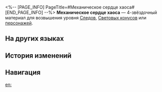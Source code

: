 <%-- [PAGE_INFO]
PageTitle=#Механическое сердце хаоса#
[END_PAGE_INFO] --%>
{{Предмет Инфобокс
|id          = 113013
|Изображение = Предмет Механическое сердце хаоса.png
|Тип         = Материал Следов
|Тип2        = Материал возвышения персонажа
|Инвентарь   = Материалы улучшения
|Редкость    = 4
|Эффект      = 
|Описание    = Деталь машины Сяньчжоу. Продвинутый материал для усиления.
|Источник1   = [[Зачарованное изобретение на уровне Равновесия 4 или выше]]
|Источник2   = [[Универсальная машина для синтеза: Синтез материалов]]
|Источник3   = [[Противники в Расходящейся вселенной]]
|Источник4   = [[Противники в Виртуальной вселенной]]
|Источник5   = [[Универсальная машина для синтеза: Обмен материалов]]
}}
{{Описание|Ядро технологии зачарованных изобретений Сяньчжоу. Армиллярная сфера вращается и вибрирует, словно сердце, заставляя машину мыслить как живое существо.<br /><br />''«Не пугайтесь. Если отобрать сердце, он... она?.. Нет, оно потеряет свой разум и вернётся к своему механическому началу».''}}
'''Механическое сердце хаоса''' — 4-звёздочный материал для возвышения уровня [[Следы|Следов]], [[Световые конусы|Световых конусов]] или [[Персонажи|персонажей]].

==На других языках==
{{На других языках
|en   = Artifex's Gyreheart
|zhs  = 工造浑心
|zht  = 工造渾心
|ja   = 工造渾心
|ko   = 공조 환류 심장
|es   = Corazón armonioso mecánico
|fr   = Gyrocœur artisanal
|ru   = Механическое сердце хаоса
|th   = Artifex's Gyreheart
|vi   = Trái Tim Nhân Tạo
|de   = Mechanisches Gyro-Herz
|id   = Artifex's Gyreheart
|pt   = Coração de Giro de Artífices
}}

==История изменений==
{{История изменений|3.5}}

==Навигация==
{{Материалы улучшения Навбокс}}

[[en:]]